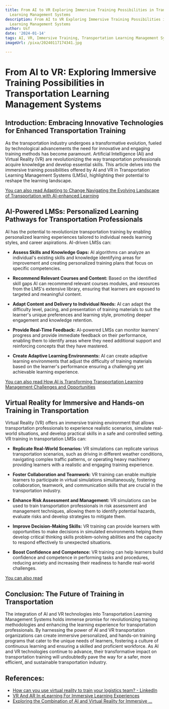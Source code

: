 ```yaml
---
title: From AI to VR Exploring Immersive Training Possibilities in Transportation
  Learning Management Systems
description: From AI to VR Exploring Immersive Training Possibilities in Transportation
  Learning Management Systems
author: Usf
date: '2024-01-14'
tags: AI, VR, Immersive Training, Transportation Learning Management Systems
imageUrl: /pixa/20240117174341.jpg

---
```

# From AI to VR: Exploring Immersive Training Possibilities in Transportation Learning Management Systems

## Introduction: Embracing Innovative Technologies for Enhanced Transportation Training
As the  transportation industry undergoes a transformative evolution, fueled by technological advancements the need for innovative and engaging training  methods has become paramount. Artificial Intelligence (AI) and Virtual Reality (VR) are revolutionizing  the way  transportation professionals acquire knowledge and develop essential skills. This article delves into the immersive training possibilities offered by AI and VR in Transportation Learning Management Systems (LMSs), highlighting their potential to reshape the learning landscape.

[You can also read Adapting to Change Navigating the Evolving Landscape of Transportation with AI-enhanced Learning](Adapting%20to%20Change%20Navigating%20the%20Evolving%20Landscape%20of%20Transportation%20with%20AI-enhanced%20Learning)


## AI-Powered LMSs: Personalized Learning Pathways for Transportation Professionals
AI has  the potential to revolutionize transportation training by enabling personalized learning experiences tailored to individual needs learning styles, and career aspirations. AI-driven LMSs can:

- **Assess  Skills and Knowledge  Gaps:** AI  algorithms can  analyze an individual's existing  skills and knowledge identifying areas  for improvement and creating personalized training plans that focus on  specific competencies.


- **Recommend Relevant Courses  and  Content:** Based  on the identified skill  gaps AI can recommend relevant courses modules,  and resources from the  LMS's extensive library, ensuring that learners are exposed to targeted and  meaningful content.


-  **Adapt Content and Delivery to  Individual Needs:** AI can adapt the difficulty level, pacing, and presentation of training materials to suit the learner's unique preferences and learning style, promoting deeper engagement and  knowledge retention.


- **Provide Real-Time Feedback:** AI-powered LMSs can  monitor learners'  progress and provide immediate feedback on their performance, enabling them to identify  areas where they need additional support and reinforcing concepts that they  have mastered.


-  **Create Adaptive Learning Environments:** AI can create adaptive learning  environments that adjust  the difficulty of training materials based on the learner's performance ensuring a challenging yet achievable learning experience.

[You can also read How AI is Transforming Transportation Learning Management Challenges and Opportunities](How%20AI%20is%20Transforming%20Transportation%20Learning%20Management%20Challenges%20and%20Opportunities)


## Virtual Reality for Immersive and Hands-on Training in Transportation
Virtual Reality (VR) offers an immersive training environment that allows transportation professionals to experience realistic scenarios, simulate  real-world situations, and develop practical skills in a safe and controlled setting. VR training in transportation  LMSs can:

- **Replicate Real-World Scenarios:** VR simulations can  replicate various transportation scenarios, such  as driving  in  different weather conditions, navigating complex traffic patterns, or operating heavy machinery providing learners with a realistic  and engaging training experience.


- **Foster Collaboration and  Teamwork:**  VR  training can enable multiple learners to participate in virtual simulations simultaneously, fostering collaboration, teamwork, and communication skills that are crucial in the transportation industry.


- **Enhance Risk Assessment and Management:**  VR simulations can be used to train  transportation professionals in risk assessment and  management techniques, allowing them  to  identify potential hazards, evaluate risks and develop strategies to mitigate  them.


- **Improve Decision-Making Skills:** VR training can provide learners with opportunities to make decisions in simulated environments helping them develop critical thinking skills problem-solving abilities and the capacity to respond  effectively to unexpected situations.


- **Boost  Confidence and Competence:** VR training can help learners build confidence  and competence  in performing  tasks and procedures, reducing anxiety and increasing their readiness to handle real-world challenges.

[You can  also read ]()


## Conclusion:  The Future of Training in Transportation
The integration of AI and VR technologies into Transportation Learning Management Systems holds immense promise for revolutionizing training methodologies  and  enhancing the learning  experience for transportation professionals. By harnessing the power of AI and VR transportation organizations can create immersive personalized,  and hands-on training programs that  cater to the unique needs of learners, fostering a culture of continuous learning and ensuring a skilled and proficient workforce. As AI and VR technologies continue to advance,  their  transformative impact on transportation training  will undoubtedly pave the way for a safer, more efficient, and  sustainable transportation industry.

## References:
- [How can you use virtual reality to train your logistics team? - LinkedIn](https://www.linkedin.com/advice/1/how-can-you-use-virtual-reality-train-peonc)
- [VR And AR In eLearning For Immersive Learning Experiences](https://elearningindustry.com/virtual-reality-and-augmented-reality-in-elearning-providing-deeper-engagement)
- [Exploring the Combination of AI and Virtual Reality for Immersive ...](https://issuu.com/educational.hub/docs/exploring_the_combination_of_ai_and_virtual_realit)
